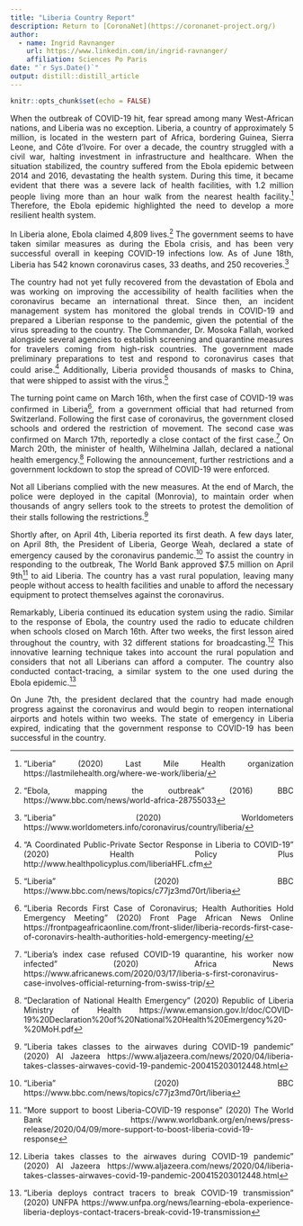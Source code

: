 ```yaml
---
title: "Liberia Country Report"
description: Return to [CoronaNet](https://coronanet-project.org/)
author:
  - name: Ingrid Ravnanger
    url: https://www.linkedin.com/in/ingrid-ravnanger/
    affiliation: Sciences Po Paris
date: "`r Sys.Date()`"
output: distill::distill_article
---
```


```r
knitr::opts_chunk$set(echo = FALSE)
```
<style>
body {
text-align: justify}
</style>

When the outbreak of COVID-19 hit, fear spread among many West-African nations, and Liberia was no exception. Liberia, a country of approximately 5 million, is located in the western part of Africa, bordering Guinea, Sierra Leone, and Côte d'Ivoire. For over a decade, the country struggled with a civil war, halting investment in infrastructure and healthcare. When the situation stabilized, the country suffered from the Ebola epidemic between 2014 and 2016, devastating the health system. During this time, it became evident that there was a severe lack of health facilities, with 1.2 million people living more than an hour walk from the nearest health facility.^[“Liberia” (2020) Last Mile Health organization https://lastmilehealth.org/where-we-work/liberia/] Therefore, the Ebola epidemic highlighted the need to develop a more resilient health system.

In Liberia alone, Ebola claimed 4,809 lives.^[“Ebola, mapping the outbreak” (2016) BBC https://www.bbc.com/news/world-africa-28755033] The government seems to have taken similar measures as during the Ebola crisis, and has been very successful overall in keeping COVID-19 infections low. As of June 18th, Liberia has 542 known coronavirus cases, 33 deaths, and 250 recoveries.^[“Liberia” (2020) Worldometers https://www.worldometers.info/coronavirus/country/liberia/] 

The country had not yet fully recovered from the devastation of Ebola and was working on improving the accessibility of health facilities when the coronavirus became an international threat. Since then, an incident management system has monitored the global trends in COVID-19 and prepared a Liberian response to the pandemic, given the potential of the virus spreading to the country. The Commander, Dr. Mosoka Fallah, worked alongside several agencies to establish screening and quarantine measures for travelers coming from high-risk countries. The government made preliminary preparations to test and respond to coronavirus cases that could arise.^[“A Coordinated Public-Private Sector Response in Liberia to COVID-19” (2020) Health Policy Plus http://www.healthpolicyplus.com/liberiaHFL.cfm] Additionally, Liberia provided thousands of masks to China, that were shipped to assist with the virus.^[“Liberia” (2020) BBC https://www.bbc.com/news/topics/c77jz3md70rt/liberia] 

The turning point came on March 16th, when the first case of COVID-19 was confirmed in Liberia^[“Liberia Records First Case of Coronavirus; Health Authorities Hold Emergency Meeting” (2020) Front Page African News Online https://frontpageafricaonline.com/front-slider/liberia-records-first-case-of-coronavirs-health-authorities-hold-emergency-meeting/], from a government official that had returned from Switzerland. Following the first case of coronavirus, the government closed schools and ordered the restriction of movement. The second case was confirmed on March 17th, reportedly a close contact of the first case.^[“Liberia's index case refused COVID-19 quarantine, his worker now infected” (2020) Africa News https://www.africanews.com/2020/03/17/liberia-s-first-coronavirus-case-involves-official-returning-from-swiss-trip/] On March 20th, the minister of health, Wilhelmina Jallah, declared a national health emergency.^[“Declaration of National Health Emergency” (2020) Republic of Liberia Ministry of Health https://www.emansion.gov.lr/doc/COVID-19%20Declaration%20of%20National%20Health%20Emergency%20-%20MoH.pdf] Following the announcement, further restrictions and a government lockdown to stop the spread of COVID-19 were enforced. 

Not all Liberians complied with the new measures. At the end of March, the police were deployed in the capital (Monrovia), to maintain order when thousands of angry sellers took to the streets to protest the demolition of their stalls following the restrictions.^[“Liberia takes classes to the airwaves during COVID-19 pandemic” (2020) Al Jazeera https://www.aljazeera.com/news/2020/04/liberia-takes-classes-airwaves-covid-19-pandemic-200415203012448.html] 

Shortly after, on April 4th, Liberia reported its first death. A few days later, on April 8th, the President of Liberia, George Weah, declared a state of emergency caused by the coronavirus pandemic.^[“Liberia” (2020) BBC https://www.bbc.com/news/topics/c77jz3md70rt/liberia] To assist the country in responding to the outbreak, The World Bank approved $7.5 million on April 9th^["More support to boost Liberia-COVID-19 response" (2020) The World Bank https://www.worldbank.org/en/news/press-release/2020/04/09/more-support-to-boost-liberia-covid-19-response] to aid Liberia. The country has a vast rural population, leaving many people without access to health facilities and unable to afford the necessary equipment to protect themselves against the coronavirus.

Remarkably, Liberia continued its education system using the radio. Similar to the response of Ebola, the country used the radio to educate children when schools closed on March 16th. After two weeks, the first lesson aired throughout the country, with 32 different stations for broadcasting.^[Liberia takes classes to the airwaves during COVID-19 pandemic" (2020) Al Jazeera https://www.aljazeera.com/news/2020/04/liberia-takes-classes-airwaves-covid-19-pandemic-200415203012448.html] This innovative learning technique takes into account the rural population and considers that not all Liberians can afford a computer. The country also conducted contact-tracing, a similar system to the one used during the Ebola epidemic.^["Liberia deploys contract tracers to break COVID-19 transmission" (2020) UNFPA https://www.unfpa.org/news/learning-ebola-experience-liberia-deploys-contact-tracers-break-covid-19-transmission]

On June 7th, the president declared that the country had made enough progress against the coronavirus and would begin to reopen international airports and hotels within two weeks. The state of emergency in Liberia expired, indicating that the government response to COVID-19 has been successful in the country. 